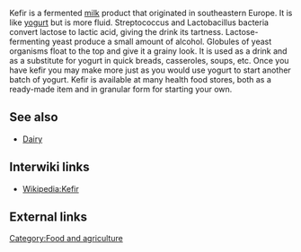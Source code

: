 Kefir is a fermented [[milk]] product that originated in southeastern Europe. It is like [[yogurt]] but is more fluid. Streptococcus and Lactobacillus bacteria convert lactose to lactic acid, giving the drink its tartness. Lactose-fermenting yeast produce a small amount of alcohol. Globules of yeast organisms float to the top and give it a grainy look. It is used as a drink and as a substitute for yogurt in quick breads, casseroles, soups, etc. Once you have kefir you may make more just as you would use yogurt to start another batch of yogurt. Kefir is available at many health food stores, both as a ready-made item and in granular form for starting your own.

== See also ==
*[[Dairy]]

== Interwiki links ==

* [[Wikipedia:Kefir]]

== External links ==

[[Category:Food and agriculture]]
